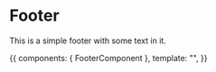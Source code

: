 
<Meta title="Footer" component={FooterComponent} />

# Footer

<ArgsTable of={FooterComponent} />

This is a simple footer with some text in it.

<Canvas>
  <Story name="Footer">
    {{
      components: { FooterComponent },
      template: "<FooterComponent/>",
    }}
  </Story>
</Canvas>
